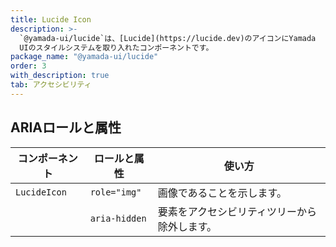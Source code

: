 ```yaml
---
title: Lucide Icon
description: >-
  `@yamada-ui/lucide`は、[Lucide](https://lucide.dev)のアイコンにYamada
  UIのスタイルシステムを取り入れたコンポーネントです。
package_name: "@yamada-ui/lucide"
order: 3
with_description: true
tab: アクセシビリティ
---
```


## ARIAロールと属性

| コンポーネント | ロールと属性  | 使い方                                       |
| -------------- | ------------- | -------------------------------------------- |
| `LucideIcon`   | `role="img"`  | 画像であることを示します。                   |
|                | `aria-hidden` | 要素をアクセシビリティツリーから除外します。 |
